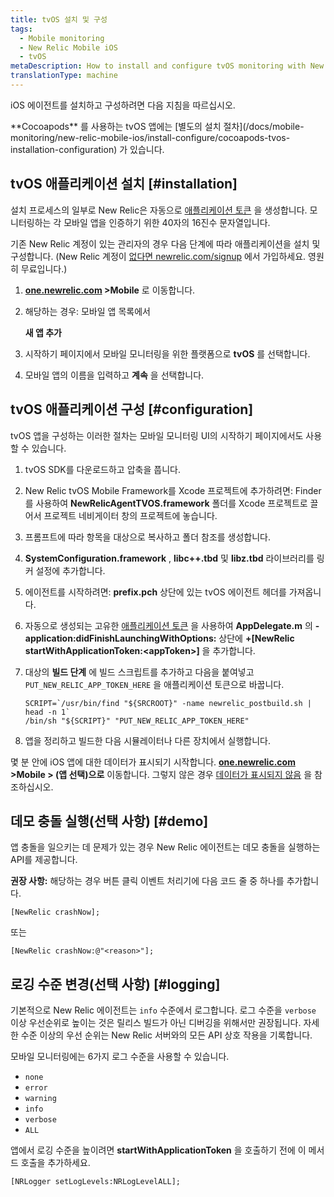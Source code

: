 ```yaml
---
title: tvOS 설치 및 구성
tags:
  - Mobile monitoring
  - New Relic Mobile iOS
  - tvOS
metaDescription: How to install and configure tvOS monitoring with New Relic
translationType: machine
---
```


iOS 에이전트를 설치하고 구성하려면 다음 지침을 따르십시오.

<Callout variant="tip">
  **Cocoapods** 를 사용하는 tvOS 앱에는 [별도의 설치 절차](/docs/mobile-monitoring/new-relic-mobile-ios/install-configure/cocoapods-tvos-installation-configuration) 가 있습니다.
</Callout>

## tvOS 애플리케이션 설치 [#installation]

설치 프로세스의 일부로 New Relic은 자동으로 [애플리케이션 토큰](/docs/mobile-apps/viewing-your-application-token) 을 생성합니다. 모니터링하는 각 모바일 앱을 인증하기 위한 40자의 16진수 문자열입니다.

기존 New Relic 계정이 있는 관리자의 경우 다음 단계에 따라 애플리케이션을 설치 및 구성합니다. (New Relic 계정이 [없다면 newrelic.com/signup](https://newrelic.com/signup) 에서 가입하세요. 영원히 무료입니다.)

1. **[one.newrelic.com](https://one.newrelic.com/all-capabilities) >Mobile** 로 이동합니다.

2. 해당하는 경우: 모바일 앱 목록에서

   <Icon name="fe-plus-circle"/>

   **새 앱 추가**

3. 시작하기 페이지에서 모바일 모니터링을 위한 플랫폼으로 **tvOS** 를 선택합니다.

4. 모바일 앱의 이름을 입력하고 **계속** 을 선택합니다.

## tvOS 애플리케이션 구성 [#configuration]

tvOS 앱을 구성하는 이러한 절차는 모바일 모니터링 UI의 시작하기 페이지에서도 사용할 수 있습니다.

1. tvOS SDK를 다운로드하고 압축을 풉니다.

2. New Relic tvOS Mobile Framework를 Xcode 프로젝트에 추가하려면: Finder를 사용하여 **NewRelicAgentTVOS.framework** 폴더를 Xcode 프로젝트로 끌어서 프로젝트 네비게이터 창의 프로젝트에 놓습니다.

3. 프롬프트에 따라 항목을 대상으로 복사하고 폴더 참조를 생성합니다.

4. **SystemConfiguration.framework** , **libc++.tbd** 및 **libz.tbd** 라이브러리를 링커 설정에 추가합니다.

5. 에이전트를 시작하려면: **prefix.pch** 상단에 있는 tvOS 에이전트 헤더를 가져옵니다.

6. 자동으로 생성되는 고유한 [애플리케이션 토큰](/docs/mobile-apps/viewing-your-application-token) 을 사용하여 **AppDelegate.m** 의 **-application:didFinishLaunchingWithOptions:** 상단에 **+\[NewRelic startWithApplicationToken:&lt;appToken>]** 을 추가합니다.

7. 대상의 **빌드 단계** 에 빌드 스크립트를 추가하고 다음을 붙여넣고 `PUT_NEW_RELIC_APP_TOKEN_HERE` 을 애플리케이션 토큰으로 바꿉니다.

   ```
   SCRIPT=`/usr/bin/find "${SRCROOT}" -name newrelic_postbuild.sh | head -n 1`
   /bin/sh "${SCRIPT}" "PUT_NEW_RELIC_APP_TOKEN_HERE"
   ```

8. 앱을 정리하고 빌드한 다음 시뮬레이터나 다른 장치에서 실행합니다.

몇 분 안에 iOS 앱에 대한 데이터가 표시되기 시작합니다. **[one.newrelic.com](https://one.newrelic.com/all-capabilities) >Mobile > (앱 선택)으로** 이동합니다. 그렇지 않은 경우 [데이터가 표시되지 않음](/docs/mobile-monitoring/mobile-monitoring-installation/ios/no-data-appears-ios) 을 참조하십시오.

## 데모 충돌 실행(선택 사항) [#demo]

앱 충돌을 일으키는 데 문제가 있는 경우 New Relic 에이전트는 데모 충돌을 실행하는 API를 제공합니다.

**권장 사항:** 해당하는 경우 버튼 클릭 이벤트 처리기에 다음 코드 줄 중 하나를 추가합니다.

```
[NewRelic crashNow];
```

또는

```
[NewRelic crashNow:@"<reason>"];
```

## 로깅 수준 변경(선택 사항) [#logging]

기본적으로 New Relic 에이전트는 `info` 수준에서 로그합니다. 로그 수준을 `verbose` 이상 우선순위로 높이는 것은 릴리스 빌드가 아닌 디버깅을 위해서만 권장됩니다. 자세한 수준 이상의 우선 순위는 New Relic 서버와의 모든 API 상호 작용을 기록합니다.

모바일 모니터링에는 6가지 로그 수준을 사용할 수 있습니다.

* `none`
* `error`
* `warning`
* `info`
* `verbose`
* `ALL`

앱에서 로깅 수준을 높이려면 **startWithApplicationToken** 을 호출하기 전에 이 메서드 호출을 추가하세요.

```
[NRLogger setLogLevels:NRLogLevelALL];
```